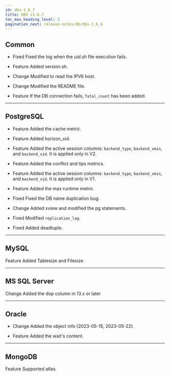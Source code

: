 ```yaml
---
id: dbx-1_6_7
title: DBX v1.6.7
toc_max_heading_level: 2
pagination_next: release-notes/db/dbx-1_6_6
---
```


## Common

-   <Status>Fixed</Status> Fixed the log when the <em>uid.sh</em> file execution fails.

-   <Status>Feature</Status> Added version.sh.

-   <Status>Change</Status> Modified to read the IPV6 host.

-   <Status>Change</Status> Modified the README file.

-   <Status>Feature</Status> If the DB connection fails, <code>fatal_count</code> has been added.

* * *

## PostgreSQL

-   <Status>Feature</Status> Added the cache metric.

-   <Status>Feature</Status> Added horizon_xid.

-   <Status>Feature</Status> Added the active session columns: <code>backend_type</code>, <code>backend_xmin</code>, and <code>backend_xid</code>. It is applied only in V2.

-   <Status>Feature</Status> Added the conflict and tips metrics.

-   <Status>Feature</Status> Added the active session columns: <code>backend_type</code>, <code>backend_xmin</code>, and <code>backend_xid</code>. It is applied only in V1.

-   <Status>Feature</Status> Added the max runtime metric.

-   <Status>Fixed</Status> Fixed the DB name duplication bug.

-   <Status>Change</Status> Added xview and modified the pg statements.

-   <Status>Fixed</Status> Modified <code>replication_lag</code>.

-   <Status>Fixed</Status> Added deadtuple.

* * *

## MySQL

<p><Status>Feature</Status> Added Tablesize and Filesize.</p>

* * *

## MS SQL Server

<p><Status>Change</Status> Added the dop column in 13.x or later</p>

* * *

## Oracle

-   <Status>Change</Status> Added the object info (2023-05-15, 2023-05-22).

-   <Status>Feature</Status> Added the wait's content.

* * *

## MongoDB

<p><Status>Feature</Status> Supported atlas.</p>
